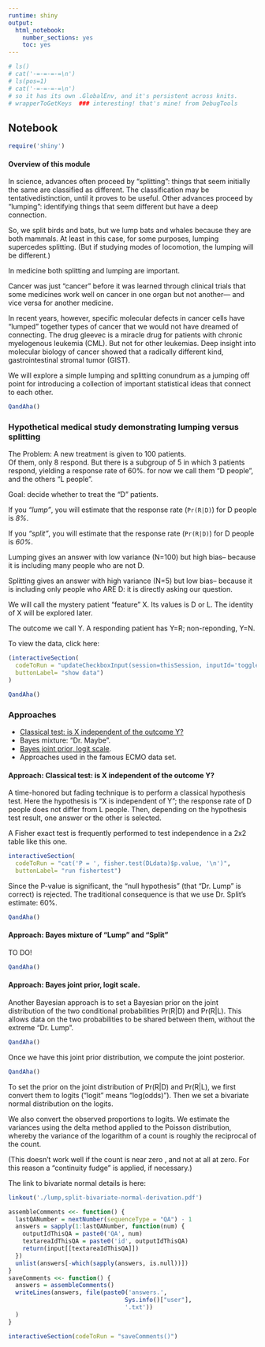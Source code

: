 ```yaml
---
runtime: shiny
output: 
  html_notebook: 
    number_sections: yes
    toc: yes
---
```


```r
# ls()
# cat('-=-=-=-=\n')
# ls(pos=1)
# cat('-=-=-=-=\n')
# so it has its own .GlobalEnv, and it's persistent across knits.
# wrapperToGetKeys  ### interesting! that's mine! from DebugTools
```


##  <a name="notebookBegin"> Notebook </a>

```r
require('shiny')
```

#### Overview of this module

In science, advances often proceed by "splitting": things that seem initially the same are classified as different. The classification may be tentativedistinction, until it proves to be useful. 
Other advances proceed by "lumping":  identifying things that seem different but have a deep connection.

So, we split birds and bats, but we lump bats and whales because they are both mammals. At least in this case, for some purposes, lumping supercedes splitting.
(But if studying modes of  locomotion, the lumping will be different.)

In medicine both splitting and lumping are important.

Cancer was just "cancer" before it was learned through clinical trials that some medicines work well on cancer in one organ but not another--- and vice versa for another medicine.

In recent years, however, specific molecular defects in cancer cells have "lumped" together types of cancer that we would not have dreamed of connecting.
The drug gleevec is a miracle drug for patients with chronic myelogenous leukemia (CML). But not for other leukemias. Deep insight into molecular biology of cancer showed that a radically different kind, gastrointestinal stromal tumor (GIST).  

We will explore a simple lumping and splitting conundrum as a jumping off point for introducing a collection of important statistical ideas that connect to each other.

```r
QandAha()
```

### Hypothetical medical study demonstrating lumping versus splitting

The Problem:  A new treatment is given to 100 patients.  
Of them, only 8 respond.  But there is a subgroup of 5 in which 3 patients respond, yielding a response rate of 60%. for now we call them "D people", and the others "L people".

Goal: decide whether to treat the "D" patients.

If you *"lump"*, you will estimate that the response rate (`Pr(R|D)`) for D people is *8%*. 

If you *"split"*, you will estimate that the response rate (`Pr(R|D)`) for D people is *60%*. 

Lumping gives an answer with low variance (N=100) but high bias-- because it is including many people who are not D.

Splitting gives an answer with high variance (N=5) but low bias-- because it is including only people who ARE D:  it is directly asking our question.

We will call the mystery patient "feature" X. Its values is D or L.
The identity of X will be explored later.

The outcome we call Y.  A responding patient has Y=R; non-reponding, Y=N.

To view the data, click here:
```r
(interactiveSection(
  codeToRun = "updateCheckboxInput(session=thisSession, inputId='toggleShowData', value=TRUE)", 
  buttonLabel= "show data")
)

```

```r
QandAha()
```

### Approaches

* [Classical test: is X independent of the outcome Y?](#Classical test)
* Bayes mixture:  "Dr. Maybe".
* [Bayes joint prior, logit scale](#Bayes_joint_prior).  
* Approaches used in the famous ECMO data set.

#### <a name='Classical test'> Approach: Classical test: is X independent of the outcome Y?</a>

A time-honored but fading technique is to perform a classical hypothesis test.
Here the hypothesis is "X is independent of Y";  the response rate of D people does not differ from L people.  Then, depending on the hypothesis test result, one answer or the other is selected. 

A Fisher exact test is frequently performed to test independence in a 2x2 table like this one.

```r
interactiveSection(
  codeToRun = "cat('P = ', fisher.test(DLdata)$p.value, '\n')",
  buttonLabel= "run fishertest")
```

Since the P-value is significant, the "null hypothesis" (that "Dr. Lump" is correct) is rejected. The traditional consequence is that we use Dr. Split's estimate:  60%.
```r
QandAha()
```

#### <a name='Bayes_joint_prior'> Approach: Bayes mixture of "Lump" and "Split"</a>

TO DO!

```r
QandAha()
```

#### <a name='Bayes_joint_prior'> Approach: Bayes joint prior, logit scale.</a>

Another Bayesian approach is to set a Bayesian prior on the joint distribution of the two conditional probabilities Pr(R|D) and Pr(R|L). This allows data on the two probabilities to be shared between them, without the extreme "Dr. Lump".
```r
QandAha()
```
Once we have this joint prior distribution, we compute the joint posterior.
```r
QandAha()
```
To set the prior on the joint distribution of Pr(R|D) and Pr(R|L), we first convert them to logits ("logit" means "log(odds)").
Then we set a bivariate normal distribution on the logits.

We also convert the observed proportions to logits. We estimate the variances using the delta method applied to the Poisson distribution, whereby the variance of the logarithm of a count is roughly the reciprocal of the count.

(This doesn't work well if the count is near zero , and not at all at zero.
For this reason a "continuity fudge" is applied, if necessary.)

The link to bivariate normal details is here:
```r
linkout('./lump,split-bivariate-normal-derivation.pdf')
```

```r
assembleComments <<- function() {
  lastQANumber = nextNumber(sequenceType = "QA") - 1
  answers = sapply(1:lastQANumber, function(num) {
    outputIdThisQA = paste0('QA', num)
    textareaIdThisQA = paste0('id', outputIdThisQA)
    return(input[[textareaIdThisQA]])
  })
  unlist(answers[-which(sapply(answers, is.null))])
}
saveComments <<- function() {
  answers = assembleComments()
  writeLines(answers, file(paste0('answers.',
                                 Sys.info()["user"],
                                 '.txt'))
  )
}

interactiveSection(codeToRun = "saveComments()")
```
